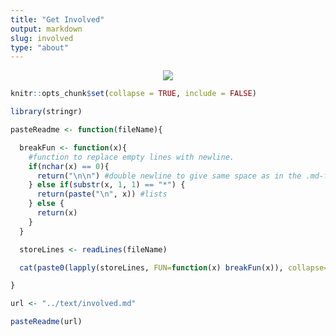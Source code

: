 ```yaml
---
title: "Get Involved"
output: markdown
slug: involved
type: "about"
---
```


<center>

![](../images/rladies-help.png)

</center>


```r
knitr::opts_chunk$set(collapse = TRUE, include = FALSE)

library(stringr)

pasteReadme <- function(fileName){

  breakFun <- function(x){
    #function to replace empty lines with newline. 
    if(nchar(x) == 0){
      return("\n\n") #double newline to give same space as in the .md-file
    } else if(substr(x, 1, 1) == "*") {
      return(paste("\n", x)) #lists
    } else {
      return(x)
    }
  }

  storeLines <- readLines(fileName)

  cat(paste0(lapply(storeLines, FUN=function(x) breakFun(x)), collapse=""))

}

url <- "../text/involved.md"
```

```r
pasteReadme(url)
```